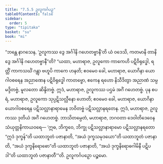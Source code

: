 ```yaml
---
title: "7.5.5 ဥလူကင်္ဂပဉှ"
tableOfContents: false
sidebar:
  order: 5
type: "tipitaka"
basket: "su"
book: "mi"
---
```



<DynamicBreadcrumb />

<Division number="269" book="mi" e="ch" v="28">

<Paragraph number="1908" book="mi">
“ဘန္တေ နာဂသေန, ‘ဥလူကဿ ဒွေ အင်္ဂါနိ ဂဟေတဗ္ဗာနီ’တိ ယံ ဝဒေသိ, ကတမာနိ တာနိ ဒွေ အင်္ဂါနိ ဂဟေတဗ္ဗာနီ”တိ? “ယထာ, မဟာရာဇ, ဥလူကော ကာကေဟိ ပဋိဝိရုဒ္ဓေါ, ရတ္တိံ ကာကသင်္ဃံ ဂန္တွာ ဗဟူပိ ကာကေ ဟနတိ; ဧဝမေဝ ခေါ, မဟာရာဇ, ယောဂိနာ ယောဂါဝစရေန အညာဏေန ပဋိဝိရုဒ္ဓေါ ကာတဗ္ဗော, ဧကေန ရဟော နိသီဒိတွာ အညာဏံ သမ္ပမဒ္ဒိတဗ္ဗံ, မူလတော ဆိန္ဒိတဗ္ဗံ. ဣဒံ, မဟာရာဇ, ဥလူကဿ ပဌမံ အင်္ဂံ ဂဟေတဗ္ဗံ.
</Paragraph>

<Paragraph number="1909" book="mi">
ပုန စပရံ, မဟာရာဇ, ဥလူကော သုပ္ပဋိသလ္လီနော ဟောတိ; ဧဝမေဝ ခေါ, မဟာရာဇ, ယောဂိနာ ယောဂါဝစရေန ပဋိသလ္လာနာရာမေန ဘဝိတဗ္ဗံ ပဋိသလ္လာနရတေန. ဣဒံ, မဟာရာဇ, ဥလူကဿ ဒုတိယံ အင်္ဂံ ဂဟေတဗ္ဗံ. ဘာသိတမ္ပေတံ, မဟာရာဇ, ဘဂဝတာ ဒေဝါတိဒေဝေန သံယုတ္တနိကာယဝရေ—
</Paragraph>

<Paragraph number="1910" book="mi">
‘ဣဓ, ဘိက္ခဝေ, ဘိက္ခု ပဋိသလ္လာနာရာမော ပဋိသလ္လာနရတော “ဣဒံ ဒုက္ခန်”တိ ယထာဘူတံ ပဇာနာတိ, “အယံ ဒုက္ခသမုဒယော”တိ ယထာဘူတံ ပဇာနာတိ, “အယံ ဒုက္ခနိရောဓော”တိ ယထာဘူတံ ပဇာနာတိ, “အယံ ဒုက္ခနိရောဓဂါမိနီ ပဋိပဒါ”တိ ယထာဘူတံ ပဇာနာတီ’”တိ.

</Paragraph>
</Division>

<Paragraph number="1911" type="center" book="mi">
ဥလူကင်္ဂပဉှော ပဉ္စမော.
</Paragraph>